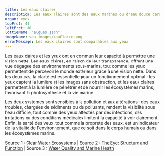 ---
title: Les eaux claires
description: Les eaux claires sont des eaux marines ou d'eau douce caractérisées par leur transparence, résultant de l'absence de sédiments ou de particules en suspension. Elles permettent une vision nette des fonds sous-marins et favorisent un écosystème marin équilibré.
organ: eyes
topPrct: 40
leftPrct: 80
lottieName: "algues.json"
imageName: sea-images/eauClaire.png
errorMessage: Les eaux claires sont comparables aux yeux
---
Les eaux claires et les yeux ont en commun leur capacité à permettre une vision nette. Les eaux claires, en raison de leur transparence, offrent une vue dégagée des environnements sous-marins, tout comme les yeux permettent de percevoir le monde extérieur grâce à une vision nette. Dans les deux cas, la clarté est essentielle pour un fonctionnement optimal : les yeux captent la lumière et les images sans obstruction, et les eaux claires permettent à la lumière de pénétrer et de nourrir les écosystèmes marins, favorisant la photosynthèse et la vie marine.

Les deux systèmes sont sensibles à la pollution et aux altérations : des eaux troubles, chargées de sédiments ou de polluants, rendent la visibilité sous l'eau difficile, tout comme des yeux affectés par des infections, des irritations ou des conditions médicales limitent la capacité à voir clairement. Enfin, la santé des yeux, tout comme la propreté des eaux, est un indicateur de la vitalité de l'environnement, que ce soit dans le corps humain ou dans les écosystèmes marins.

Source 1 : [Clear Water Ecosystems](https://oceanservice.noaa.gov) | Source 2 : [The Eye: Structure and Function](https://www.aao.org) | Source 3 : [Water Quality and Marine Health](https://ocean.si.edu)
